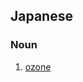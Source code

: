 ==Japanese==                             
===Noun===
{{ja-noun|h|rom=ozon}}
# {{ja-def|オゾン}} [[ozone]]